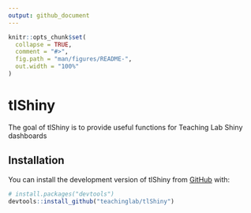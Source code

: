 ```yaml
---
output: github_document
---
```


<!-- README.md is generated from README.Rmd. Please edit that file -->

```r
knitr::opts_chunk$set(
  collapse = TRUE,
  comment = "#>",
  fig.path = "man/figures/README-",
  out.width = "100%"
)
```

# tlShiny

<!-- badges: start -->
<!-- badges: end -->

The goal of tlShiny is to provide useful functions for Teaching Lab Shiny dashboards

## Installation

You can install the development version of tlShiny from [GitHub](https://github.com/) with:

``` r
# install.packages("devtools")
devtools::install_github("teachinglab/tlShiny")
```
